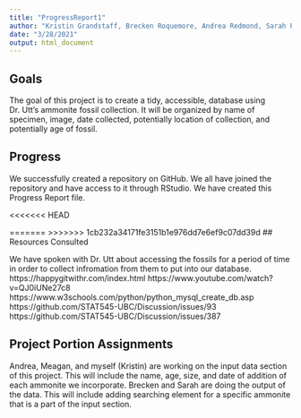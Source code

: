 ```yaml
---
title: "ProgressReport1"
author: "Kristin Grandstaff, Brecken Roquemore, Andrea Redmond, Sarah Powell, Meagan Crowson"
date: "3/28/2021"
output: html_document
---
```



## Goals 

The goal of this project is to create a tidy, accessible, database using Dr. Utt's ammonite fossil collection. It will be organized by name of specimen, image, date collected, potentially location of collection, and potentially age of fossil.  

## Progress

We successfully created a repository on GitHub. We all have joined the repository and have access to it through RStudio. We have created this Progress Report file.

<<<<<<< HEAD

=======
>>>>>>> 1cb232a34171fe3151b1e976dd7e6ef9c07dd39d
## Resources Consulted

We have spoken with Dr. Utt about accessing the fossils for a period of time in order to collect infromation from them to put into our database.
https://happygitwithr.com/index.html 
https://www.youtube.com/watch?v=QJ0iUNe27c8 
https://www.w3schools.com/python/python_mysql_create_db.asp
https://github.com/STAT545-UBC/Discussion/issues/93
https://github.com/STAT545-UBC/Discussion/issues/387 

## Project Portion Assignments
Andrea, Meagan, and myself (Kristin) are working on the input data section of this project. This will include the name, age, size, and date of addition of each ammonite we incorporate. Brecken and Sarah are doing the output of the data. This will include adding searching element for a specific ammonite that is a part of the input section.


